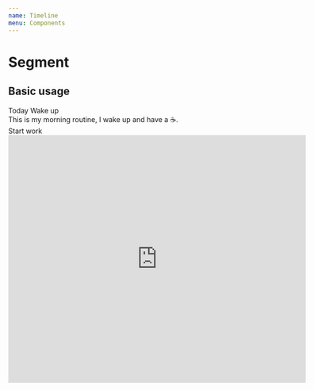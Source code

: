 ```yaml
---
name: Timeline
menu: Components
---
```



# Segment

## Basic usage

<Playground>
  <Timeline>
    <Timeline.Header>
      <Label>Today</Label>
    </Timeline.Header>
    <Timeline.Entry>
      <Timeline.Title>
        <Label focused color='blue' outline name='08:15'>
          Wake up
        </Label>
      </Timeline.Title>
      <Timeline.Description>
        <div>This is my morning routine, I wake up and have a ☕️.</div>
      </Timeline.Description>
    </Timeline.Entry>
    <Timeline.Entry>
      <Timeline.Title>
        <Label focused color='blue' outline name='09:15'>
          Start work
        </Label>
      </Timeline.Title>
      <Timeline.Description>
        <iframe width="600" height="500" id="gmap_canvas" src="https://maps.google.com/maps?q=Waylay&t=&z=17&ie=UTF8&iwloc=&output=embed" frameBorder="0" scrolling="no" marginHeight="0" marginWidth="0" />
      </Timeline.Description>
    </Timeline.Entry>
    <Timeline.Header>
      <Label>Yesterday</Label>
      <Timeline.Entry>
        <Timeline.Title>
          <Label focused color='blue' outline name='🔆 Weekend'>
            Did nothing
          </Label>
        </Timeline.Title>
      </Timeline.Entry>
    </Timeline.Header>
  </Timeline>
</Playground>
